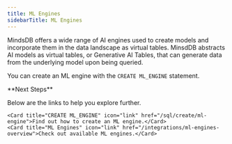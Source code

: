 ```yaml
---
title: ML Engines
sidebarTitle: ML Engines
---
```


MindsDB offers a wide range of AI engines used to create models and incorporate them in the data landscape as virtual tables. MinsdDB abstracts AI models as virtual tables, or Generative AI Tables, that can generate data from the underlying model upon being queried.

You can create an ML engine with the `CREATE ML_ENGINE` statement.

<Info>
**Next Steps**

Below are the links to help you explore further.

<CardGroup cols={3}>

    <Card title="CREATE ML_ENGINE" icon="link" href="/sql/create/ml-engine">Find out how to create an ML engine.</Card>
    <Card title="ML Engines" icon="link" href="/integrations/ml-engines-overview">Check out available ML engines.</Card>

</CardGroup>

</Info>
